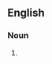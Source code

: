 {{also|butt plugs}}

==English==

===Noun===
{{head|en|noun plural form}}

# {{plural of|buttplug|lang=en}}
